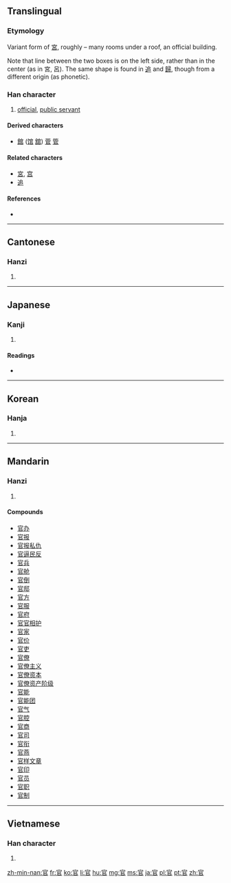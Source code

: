 {{also|宮}}
==Translingual==

===Etymology===
Variant form of [[宮]], roughly {{Han compound|宀|呂|ls=ic}} – many rooms under a roof, an official building.

Note that line between the two boxes is on the left side, rather than in the center (as in 宮, 呂). The same shape is found in [[追]] and [[歸]], though from a different origin (as phonetic).

===Han character===
{{Han char|rn=40|rad=宀|as=05|sn=8|four=3077<sub>7</sub>|canj=十口中口 (JRLR)|ids=⿱[[宀]][[㠯]]}}

# [[official]], [[public servant]]

====Derived characters====
* [[館]] ([[馆]] [[舘]]) [[菅]] [[管]]

====Related characters====
* [[宮]], [[宫]]
* [[追]]

====References====
* {{Han ref|kx=0283.150|dkj=07107|dj=0558.010|hdz=20921.040|uh=5B98|ud=23448|bh=A978|bd=43384}}

----

==Cantonese==

===Hanzi===
{{yue-hanzi|jyut=[[gun1]]|y=gun1}}

# {{defn|lang=yue|sort=宀05}}

----

==Japanese==

===Kanji===
{{ja-kanji|grade=4|rs=宀05}}

# {{defn|lang=ja|sort=宀05}}

====Readings====
* {{ja-readings|goon=[[かん]] (kan)|kanon=[[かん]] (kan)|on=[[がん]] (gan)|kun=[[つかさ]] (tsukasa), [[おおやけ]] (ooyake)}}

----

==Korean==

===Hanja===
{{ko-hanja|hangeul=관|rv=gwan|mr=kwan}}

# {{defn|lang=ko|sort=宀05}}

----

==Mandarin==

===Hanzi===
{{cmn-hanzi|pin=[[guān]] ([[guan1]])|wg=kuan<sup>1</sup>}}

# {{defn|lang=cmn|sort=宀05}}

====Compounds====
* [[官办]]
* [[官报]]
* [[官报私仇]]
* [[官逼民反]]
* [[官兵]]
* [[官舱]]
* [[官倒]]
* [[官邸]]
* [[官方]]
* [[官服]]
* [[官府]]
* [[官官相护]]
* [[官家]]
* [[官价]]
* [[官吏]]
* [[官僚]]
* [[官僚主义]]
* [[官僚资本]]
* [[官僚资产阶级]]
* [[官能]]
* [[官能团]]
* [[官气]]
* [[官腔]]
* [[官商]]
* [[官司]]
* [[官衔]]
* [[官燕]]
* [[官样文章]]
* [[官印]]
* [[官员]]
* [[官职]]
* [[官制]]

----

==Vietnamese==

===Han character===
{{vi-hantu|[[quan]]|rs=宀05}}

# {{defn|lang=vi|sort=宀05}}

[[zh-min-nan:官]]
[[fr:官]]
[[ko:官]]
[[li:官]]
[[hu:官]]
[[mg:官]]
[[ms:官]]
[[ja:官]]
[[pl:官]]
[[pt:官]]
[[zh:官]]